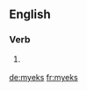 ==English==

===Verb===
{{head|en|verb form}}

# {{context|Geordie|lang=en}} {{en-third-person singular of|myek}}

[[de:myeks]]
[[fr:myeks]]